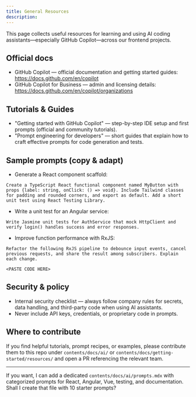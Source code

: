 ```yaml
---
title: General Resources
description: 
---
```


This page collects useful resources for learning and using AI coding assistants—especially GitHub Copilot—across our frontend projects.

## Official docs

- GitHub Copilot — official documentation and getting started guides: https://docs.github.com/en/copilot
- GitHub Copilot for Business — admin and licensing details: https://docs.github.com/en/copilot/organizations

## Tutorials & Guides

- "Getting started with GitHub Copilot" — step-by-step IDE setup and first prompts (official and community tutorials).
- "Prompt engineering for developers" — short guides that explain how to craft effective prompts for code generation and tests.

## Sample prompts (copy & adapt)

- Generate a React component scaffold:

```text
Create a TypeScript React functional component named MyButton with props {label: string, onClick: () => void}. Include Tailwind classes for padding and rounded corners, and export as default. Add a short unit test using React Testing Library.
```

- Write a unit test for an Angular service:

```text
Write Jasmine unit tests for AuthService that mock HttpClient and verify login() handles success and error responses.
```

- Improve function performance with RxJS:

```text
Refactor the following RxJS pipeline to debounce input events, cancel previous requests, and share the result among subscribers. Explain each change.

<PASTE CODE HERE>
```

## Security & policy

- Internal security checklist — always follow company rules for secrets, data handling, and third-party code when using AI assistants.
- Never include API keys, credentials, or proprietary code in prompts.

## Where to contribute

If you find helpful tutorials, prompt recipes, or examples, please contribute them to this repo under `contents/docs/ai/` or `contents/docs/getting-started/resources/` and open a PR referencing the relevant team.

---

If you want, I can add a dedicated `contents/docs/ai/prompts.mdx` with categorized prompts for React, Angular, Vue, testing, and documentation. Shall I create that file with 10 starter prompts?
